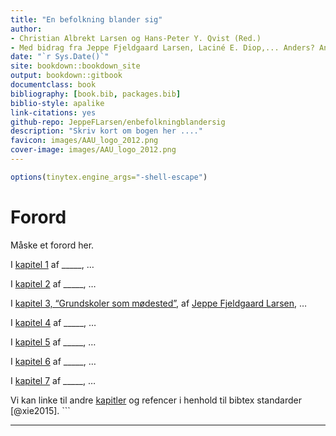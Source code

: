 ```yaml
--- 
title: "En befolkning blander sig"
author: 
- Christian Albrekt Larsen og Hans-Peter Y. Qvist (Red.)
- Med bidrag fra Jeppe Fjeldgaard Larsen, Laciné E. Diop,... Anders? Anna?
date: "`r Sys.Date()`"
site: bookdown::bookdown_site
output: bookdown::gitbook
documentclass: book
bibliography: [book.bib, packages.bib]
biblio-style: apalike
link-citations: yes
github-repo: JeppeFLarsen/enbefolkningblandersig 
description: "Skriv kort om bogen her ...."
favicon: images/AAU_logo_2012.png
cover-image: images/AAU_logo_2012.png
---
```


```r
options(tinytex.engine_args="-shell-escape")
```


# Forord {-}

Måske et forord her. 

I [kapitel 1](#kap1) af _____, ... 

I [kapitel 2](#kap2) af _____, ... 

I [kapitel 3, "Grundskoler som mødested"](#kap3), af [Jeppe Fjeldgaard Larsen](https://vbn.aau.dk/da/persons/140717), ... 

I [kapitel 4](#kap4) af _____, ... 

I [kapitel 5](#kap5) af _____, ... 

I [kapitel 6](#kap6) af _____, ... 

I [kapitel 7](#kap7) af _____, ... 


Vi kan linke til andre [kapitler](#kap1) og refencer i henhold til bibtex standarder [@xie2015].
```


--- 
